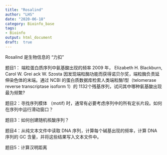 ```yaml
---
title: "Rosalind"
author: "LHS"
date: "2020-06-18"
category: Bioinfo_base
tags: 
- Bioinfo
output: html_document
draft:  true
---
```


Rosalind 是生物信息的 “力扣”

题目1： 端粒蛋白质序列中氨基酸出现的频率
2009 年， Elizabeth H. Blackburn, Carol W. Grei ack W. Szosta 因发现端粒酶功能而获得诺贝尔奖，端粒酶负责延伸染色体的末端。通过 NCBI 的蛋白质数据库检索人类端粒酶1型（telomerase reverse transcriptase isoform 1）的 1132个残基序列，试问其中哪种氨基酸出现最为频繁? 

题目2：寻找序列模体 （motif) 时，通常有必要考虑序列中的所有定长片段。如何在序列中运行滑动窗口？

题目3：如何创建随机核酸序列？

题目4：从纯文本文件中读取 DNA 序列，计算每个碱基出现的频率，计算 DNA 序列的 GC 含量，并将这些结果写入文本文件中。

题目5：计算汉明距离

